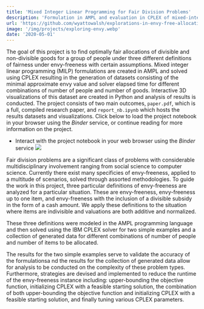 ```yaml
---
title: 'Mixed Integer Linear Programming for Fair Division Problems'
description: 'Formulation in AMPL and evaluation in CPLEX of mixed-integer linear programs for several fair division problems under envy-freeness. Visualization in Python of resultant model and solver data.'
url: 'https://github.com/wyattowalsh/explorations-in-envy-free-allocations'
image: '/img/projects/exploring-envy.webp'
date: '2020-05-01'
---
```


The goal of this project is to find optimally fair allocations of divisible and non-divisible goods for a group of people under three different definitions of fairness under envy-freeness with certain assumptions. Mixed integer linear programming (MILP) formulations are created in AMPL and solved using CPLEX resulting in the generation of datasets consisting of the minimal approximate envy value and solver elapsed time for different combinations of number of people and number of goods. Interactive 3D visualizations of this dataset are created in Python and analysis of results is conducted. The project consists of two main outcomes, `paper.pdf`, which is a full, compiled research paper, and `report_nb.ipynb` which hosts the results datasets and visualizations. Click below to load the project notebook in your browser using the *Binder* service, or continue reading for more information on the project.

- Interact with the project notebook in your web browser using the <i>Binder</i> service <a target="_blank" rel="noopener noreferrer" href="https://bit.ly/3dxaBfS"> <img src="https://mybinder.org/badge_logo.svg" /></a>

Fair division problems are a significant class of problems with considerable multidisciplinary involvement ranging from social science to computer science. Currently there exist many specificies of envy-freeness, applied to a multitude of scenarios, solved through assorted methodologies.  To guide the work in this project, three particular  definitions  of  envy-freeness  are  analyzed  for  a  particular  situation.   These  are envy-freeness, envy-freeness up to one item, and envy-freeness with the inclusion of a divisible subsidy in the form of a cash amount.  We apply these definitions to the situation where items are indivisible and valuations are both additive and normalized.  

These three definitions were modeled in the AMPL programming language and then solved using the IBM CPLEX solver for two simple examples and a collection of generated data for different combinations of number of people and number of items to be allocated. 
 
The results for the two simple examples serve to validate the accuracy of the formulationsa nd the results for the collection of generated data allow for analysis to be conducted on the complexity  of  these  problem  types.   Furthermore,  strategies  are  devised  and  implemented to reduce the runtime of the envy-freeness instance including:  upper-bounding the objective function, initializing CPLEX with a feasible starting solution, the combination of both upper-bounding the objective function and initializing CPLEX with a feasible starting solution, and finally tuning various CPLEX parameters.